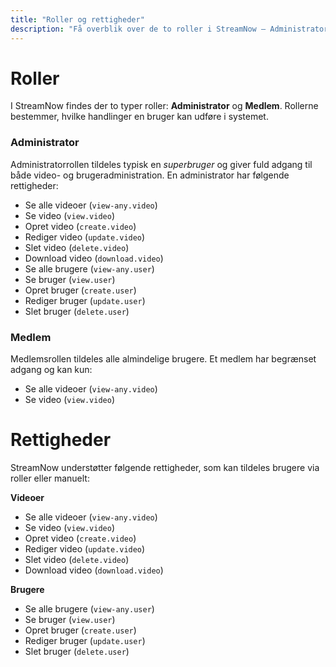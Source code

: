 ```yaml
---
title: "Roller og rettigheder"
description: "Få overblik over de to roller i StreamNow – Administrator og Medlem – samt alle tilgængelige rettigheder i systemet."
---
```


# Roller

I StreamNow findes der to typer roller: **Administrator** og **Medlem**.
Rollerne bestemmer, hvilke handlinger en bruger kan udføre i systemet.

### Administrator

Administratorrollen tildeles typisk en *superbruger* og giver fuld adgang til både video- og brugeradministration.
En administrator har følgende rettigheder:

- Se alle videoer (`view-any.video`)
- Se video (`view.video`)
- Opret video (`create.video`)
- Rediger video (`update.video`)
- Slet video (`delete.video`)
- Download video (`download.video`)
- Se alle brugere (`view-any.user`)
- Se bruger (`view.user`)
- Opret bruger (`create.user`)
- Rediger bruger (`update.user`)
- Slet bruger (`delete.user`)

### Medlem

Medlemsrollen tildeles alle almindelige brugere.
Et medlem har begrænset adgang og kan kun:

- Se alle videoer (`view-any.video`)
- Se video (`view.video`)

# Rettigheder

StreamNow understøtter følgende rettigheder, som kan tildeles brugere via roller eller manuelt:

**Videoer**
- Se alle videoer (`view-any.video`)
- Se video (`view.video`)
- Opret video (`create.video`)
- Rediger video (`update.video`)
- Slet video (`delete.video`)
- Download video (`download.video`)

**Brugere**
- Se alle brugere (`view-any.user`)
- Se bruger (`view.user`)
- Opret bruger (`create.user`)
- Rediger bruger (`update.user`)
- Slet bruger (`delete.user`)
